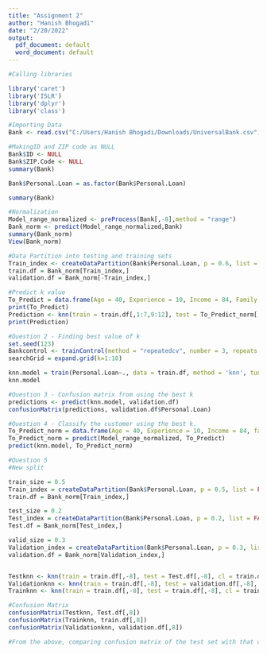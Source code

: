 ```yaml
---
title: "Assignment 2"
author: "Hanish Bhogadi"
date: "2/20/2022"
output:
  pdf_document: default
  word_document: default
---
```


```r
#Calling libraries

library('caret')
library('ISLR')
library('dplyr')
library('class')

#Importing Data
Bank <- read.csv("C:/Users/Hanish Bhogadi/Downloads/UniversalBank.csv")

#MakingID and ZIP code as NULL
Bank$ID <- NULL
Bank$ZIP.Code <- NULL
summary(Bank)

Bank$Personal.Loan = as.factor(Bank$Personal.Loan)

summary(Bank)

#Normalization
Model_range_normalized <- preProcess(Bank[,-8],method = "range")
Bank_norm <- predict(Model_range_normalized,Bank)
summary(Bank_norm)
View(Bank_norm)

#Data Partition into testing and training sets
Train_index <- createDataPartition(Bank$Personal.Loan, p = 0.6, list = FALSE)
train.df = Bank_norm[Train_index,]
validation.df = Bank_norm[-Train_index,]

#Predict k value
To_Predict = data.frame(Age = 40, Experience = 10, Income = 84, Family = 2, CCAvg = 2, Education = 1, Mortgage = 0, Securities.Account = 0, CD.Account = 0, Online = 1, CreditCard = 1)
print(To_Predict)
Prediction <- knn(train = train.df[,1:7,9:12], test = To_Predict_norm[,1:7,9:12], cl = train.df$Personal.Loan, k = 1)
print(Prediction)

#Question 2 - Finding best value of k
set.seed(123)
Bankcontrol <- trainControl(method = "repeatedcv", number = 3, repeats = 2)
searchGrid = expand.grid(k=1:10)

knn.model = train(Personal.Loan~., data = train.df, method = 'knn', tuneGrid = searchGrid, trControl = Bankcontrol)
knn.model

#Question 3 - Confusion matrix from using the best k
predictions <- predict(knn.model, validation.df)
confusionMatrix(predictions, validation.df$Personal.Loan)

#Question 4 - Classify the customer using the best k.
To_Predict_norm = data.frame(Age = 40, Experience = 10, Income = 84, family = 2, CCAvg = 2, Education = 1, Mortgage = 0, Securities.Account = 0, CD.Account = 0, Online = 1, CreditCard = 1)
To_Predict_norm = predict(Model_range_normalized, To_Predict)
predict(knn.model, To_Predict_norm)

#Question 5 
#New split

train_size = 0.5
Train_index = createDataPartition(Bank$Personal.Loan, p = 0.5, list = FALSE)
train.df = Bank_norm[Train_index,]

test_size = 0.2
Test_index = createDataPartition(Bank$Personal.Loan, p = 0.2, list = FALSE)
Test.df = Bank_norm[Test_index,]

valid_size = 0.3
Validation_index = createDataPartition(Bank$Personal.Loan, p = 0.3, list = FALSE)
validation.df = Bank_norm[Validation_index,]


Testknn <- knn(train = train.df[,-8], test = Test.df[,-8], cl = train.df[,8], k =1)
Validationknn <- knn(train = train.df[,-8], test = validation.df[,-8], cl = train.df[,8], k =1)
Trainknn <- knn(train = train.df[,-8], test = train.df[,-8], cl = train.df[,8], k =1)

#Confusion Matrix
confusionMatrix(Testknn, Test.df[,8])
confusionMatrix(Trainknn, train.df[,8])
confusionMatrix(Validationknn, validation.df[,8])

#From the above, comparing confusion matrix of the test set with that of the training and validation sets we #can determine that a slightly higher training set means that there is no over fitting of data and found the #better value of k.
```
